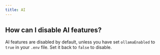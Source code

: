 ```yaml
---
title: AI
---
```

## How can I disable AI features?

AI features are disabled by default, unless you have set `ollamaEnabled` to `true` in your `.env` file. Set it back to `false` to disable.
